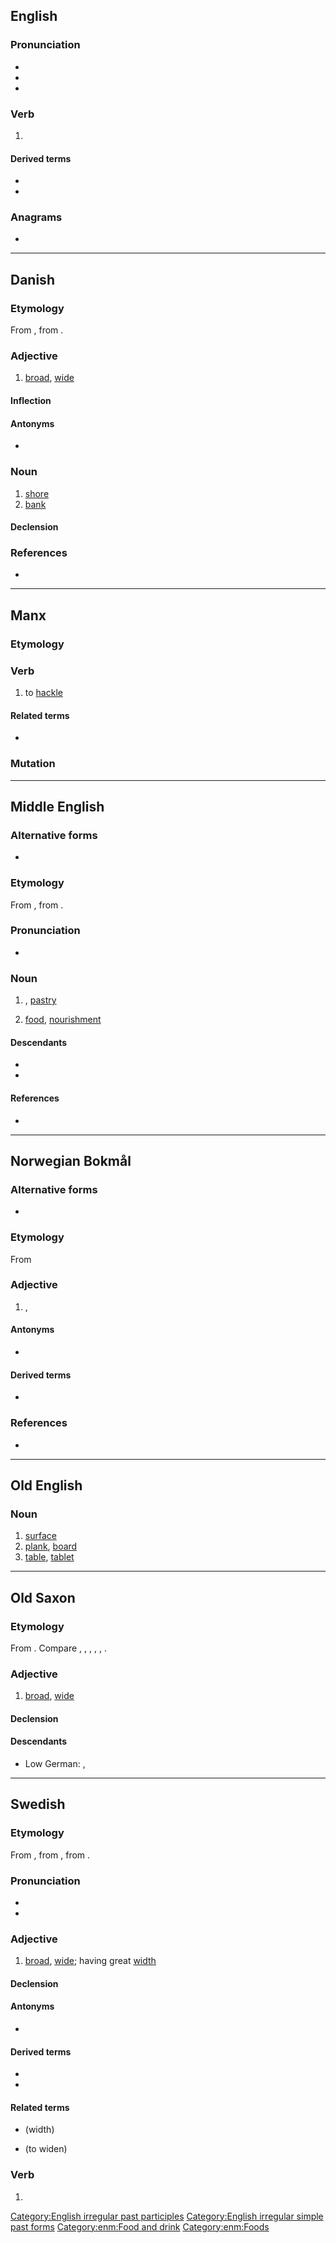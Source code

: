 ==English==

===Pronunciation===
* {{IPA|/bɹɛd/|lang=en}}
* {{rhymes|ɛd|lang=en}}
* {{homophones|lang=en|bread}}

===Verb===
{{head|en|verb form}}

# {{en-past of|breed}}

====Derived terms====
* {{l|en|nonbred}}
* {{l|en|unbred}}

===Anagrams===
* {{anagrams|en|EBRD}}

[[Category:English irregular past participles]]
[[Category:English irregular simple past forms]]

----

==Danish==

===Etymology===
From {{der|da|non|breiðr}}, from {{der|da|gem-pro|*braidaz}}.

===Adjective===
{{da-adj}}

# [[broad]], [[wide]]

====Inflection====
{{da-infl-adj||est}}

====Antonyms====
* {{l|da|smal}}

===Noun===
{{da-noun|stem=bredd|en|er}}

# [[shore]]
# [[bank]]

====Declension====
{{da-noun-infl|stem=bredd|en|er}}

===References===
* {{R:Den Danske Ordbog}}

----

==Manx==

===Etymology===
{{rfe|lang=gv}}

===Verb===
{{head|gv|verb|verbal noun|breddal|past participle|breddit}}

# to [[hackle]]

====Related terms====
* {{l|gv|breddey|gloss=hackling}}

===Mutation===
{{gv mut cons|b|red}}

----

==Middle English==

===Alternative forms===
* {{alter|enm|brede|breed|brid|bread|bræd}}

===Etymology===
From {{inh|enm|ang|brēad}}, from {{inh|enm|gem-pro|*braudą}}.

===Pronunciation===
* {{IPA|lang=enm|/brɛːd/}}

===Noun===
{{head|enm|noun}}

# {{l|en|bread}}, [[pastry]]
# [[food]], [[nourishment]]

====Descendants====
* {{desc|en|bread}}
* {{desc|sco|breid}}

====References====
* {{R:MED Online|entry=brēd (n.(1)) |id=MED5873 |accessdate=2018-03-20}}

[[Category:enm:Food and drink]]
[[Category:enm:Foods]]

----

==Norwegian Bokmål==

===Alternative forms===
* {{l|nb|brei}}

===Etymology===
From {{der|nb|non|breiðr}}

===Adjective===
{{head|nb|adjective|neuter singular|bredt|definite singular and plural|brede|comparative|bredere|indefinite superlative|bredest|definite superlative|bredeste}}

# {{l|en|wide}}, {{l|en|broad}}

====Antonyms====
* {{l|nb|smal}}

====Derived terms====
* {{l|nb|bredbånd}}

===References===
* {{R:The Bokmål Dictionary}}

----

==Old English==

===Noun===
{{ang-noun|n}}

# [[surface]]
# [[plank]], [[board]]
# [[table]], [[tablet]]

----

==Old Saxon==

===Etymology===
From {{inh|osx|gem-pro|*braidaz}}. Compare {{cog|ang|brād}}, {{cog|ofs|brēd}}, {{cog|nl|breed}}, {{cog|goh|breit}}, {{cog|non|breiðr}}, {{cog|got|𐌱𐍂𐌰𐌹𐌸𐍃}}.

===Adjective===
{{head|osx|adjective|head=brēd}}

# [[broad]], [[wide]]

====Declension====
{{osx-decl-adj|brēd}}

====Descendants====
* Low German: {{l|nds|breed}}, {{l|nds|breet}}

----

==Swedish==

===Etymology===
From {{inh|sv|gmq-osw|breþer|brēþer}}, from {{inh|sv|non|breiðr}}, from {{inh|sv|gem-pro|*braidaz}}.

===Pronunciation===
* {{rhymes|eːd|lang=sv}}
* {{audio|Sv-bred.ogg|audio|lang=sv}}

===Adjective===
{{sv-adj}}

# [[broad]], [[wide]]; having great [[width]]

====Declension====
{{sv-adj-reg|n=brett}}

====Antonyms====
* {{l|sv|smal}}

====Derived terms====
* {{l|sv|bredvid}}
* {{l|sv|gå den breda vägen}}

====Related terms====
* {{l|sv|bredd}} (width)
* {{l|sv|bredda}} (to widen)

===Verb===
{{head|sv|verb form}}

# {{sv-verb-form-imp|breda}}